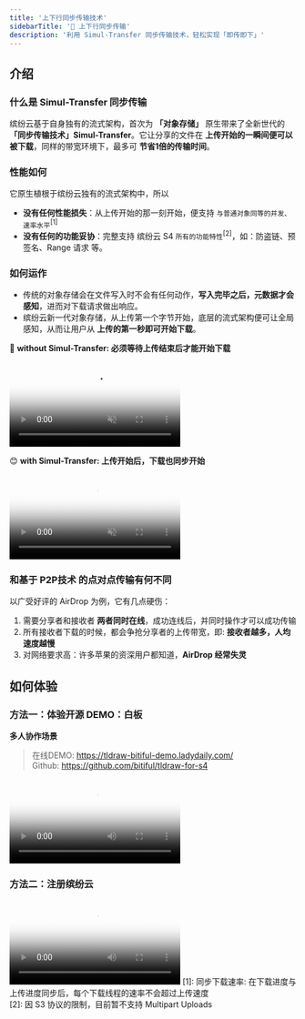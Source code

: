 ```yaml
---
title: '上下行同步传输技术'
sidebarTitle: '🌟 上下行同步传输'
description: '利用 Simul-Transfer 同步传输技术，轻松实现「即传即下」'
---
```


## 介绍
### 什么是 Simul-Transfer 同步传输
缤纷云基于自身独有的流式架构，首次为 **「对象存储」** 原生带来了全新世代的 **「同步传输技术」Simul-Transfer**。它让分享的文件在 **上传开始的一瞬间便可以被下载**，同样的带宽环境下，最多可 **节省1倍的传输时间**。

### 性能如何
它原生植根于缤纷云独有的流式架构中，所以
- **没有任何性能损失**：从上传开始的那一刻开始，便支持 `与普通对象同等的并发、速率水平`<sup>[1]</sup>
- **没有任何的功能妥协**：完整支持 缤纷云 S4 `所有的功能特性`<sup>[2]</sup>，如：防盗链、预签名、Range 请求 等。

### 如何运作
- 传统的对象存储会在文件写入时不会有任何动作，**写入完毕之后，元数据才会感知**，进而对下载请求做出响应。
- 缤纷云新一代对象存储，从上传第一个字节开始，底层的流式架构便可让全局感知，从而让用户从 **上传的第一秒即可开始下载**。

🤔 **without Simul-Transfer: 必须等待上传结束后才能开始下载**
<Frame>
    <video
        autoplay
        muted
        controls
        className="w-full aspect-video"
        poster="https://bitiful-contents.s3.bitiful.net/videos/without-simul-transfer.mp4?frame=1&w=1280"
        src="https://bitiful-contents.s3.bitiful.net/videos/without-simul-transfer.mp4"
    ></video></Frame>

😊 **with Simul-Transfer: 上传开始后，下载也同步开始**
<Frame>
    <video
        autoplay
        muted
        controls
        className="w-full aspect-video"
        poster="https://bitiful-contents.s3.bitiful.net/videos/with-simul-transfer.mp4?frame=1&w=1280"
        src="https://bitiful-contents.s3.bitiful.net/videos/with-simul-transfer.mp4"
    ></video></Frame>

### 和基于 P2P技术 的点对点传输有何不同
以广受好评的 AirDrop 为例，它有几点硬伤：
1. 需要分享者和接收者 **两者同时在线**，成功连线后，并同时操作才可以成功传输
2. 所有接收者下载的时候，都会争抢分享者的上传带宽，即: **接收者越多，人均速度越慢**
3. 对网络要求高：许多苹果的资深用户都知道，**AirDrop 经常失灵**

## 如何体验
### 方法一：体验开源 DEMO：白板
**多人协作场景**
> 在线DEMO: https://tldraw-bitiful-demo.ladydaily.com/<br/>
> Github: https://github.com/bitiful/tldraw-for-s4
<Frame>
    <video
        controls
        className="w-full aspect-video"
        poster="https://bitiful-contents.s3.bitiful.net/videos/tldraw-bitiful-no-wait-demo.mp4?frame=1&w=1280"
        src="https://bitiful-contents.s3.bitiful.net/videos/tldraw-bitiful-no-wait-demo.mp4"
    ></video></Frame>

### 方法二：注册缤纷云
<Frame>
    <video
        controls
        className="w-full aspect-video"
        poster="https://bitiful-contents.s3.bitiful.net/videos/bitiful-s4-simul-transfer.mp4?frame=1&w=1280"
        src="https://bitiful-contents.s3.bitiful.net/videos/bitiful-s4-simul-transfer.mp4"
    ></video></Frame>

<Info>
[1]: 同步下载速率: 在下载进度与上传进度同步后，每个下载线程的速率不会超过上传速度<br/>
[2]: 因 S3 协议的限制，目前暂不支持 Multipart Uploads
</Info>